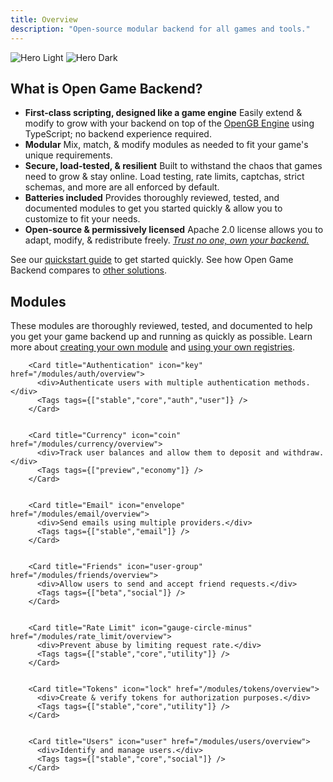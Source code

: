 ```yaml
---
title: Overview
description: "Open-source modular backend for all games and tools."
---
```



<img
  className="block dark:hidden"
  src="/images/hero-light.png"
  alt="Hero Light"
/>
<img
  className="hidden dark:block"
  src="/images/hero-dark.png"
  alt="Hero Dark"
/>

## What is Open Game Backend?

- **First-class scripting, designed like a game engine** Easily extend & modify to grow with your backend on top of the [OpenGB Engine](/engine/introduction) using TypeScript; no backend experience required.
- **Modular** Mix, match, & modify modules as needed to fit your game's unique requirements.
- **Secure, load-tested, & resilient** Built to withstand the chaos that games need to grow & stay online. Load testing, rate limits, captchas, strict schemas, <Tooltip tip="...documentation, secrets management, auto-scaling, and backups">and more</Tooltip> are all enforced by default.
- **Batteries included** Provides thoroughly reviewed, tested, and documented modules to get you started quickly & allow you to customize to fit your needs.
- **Open-source & permissively licensed** Apache 2.0 license allows you to adapt, modify, & redistribute freely. _[Trust no one, own your backend.](https://delistedgames.com/gamesparks-service-to-end-in-september-potential-threat-to-thousands-of-titles/)_

See our [quickstart guide](/concepts/quickstart) to get started quickly. See how Open Game Backend compares to [other solutions](/comparison/playfab).

## Modules

These modules are thoroughly reviewed, tested, and documented to help you get your game backend up and running as quickly as possible. Learn more about [creating your own module](/build/introduction) and [using your own registries](/concepts/registries).

<CardGroup cols={2}>
  <Card title="Build your own" icon="plus" href="/build/introduction" />
  
        <Card title="Authentication" icon="key" href="/modules/auth/overview">
          <div>Authenticate users with multiple authentication methods.</div>
          <Tags tags={["stable","core","auth","user"]} />
        </Card>
      

        <Card title="Currency" icon="coin" href="/modules/currency/overview">
          <div>Track user balances and allow them to deposit and withdraw.</div>
          <Tags tags={["preview","economy"]} />
        </Card>
      

        <Card title="Email" icon="envelope" href="/modules/email/overview">
          <div>Send emails using multiple providers.</div>
          <Tags tags={["stable","email"]} />
        </Card>
      

        <Card title="Friends" icon="user-group" href="/modules/friends/overview">
          <div>Allow users to send and accept friend requests.</div>
          <Tags tags={["beta","social"]} />
        </Card>
      

        <Card title="Rate Limit" icon="gauge-circle-minus" href="/modules/rate_limit/overview">
          <div>Prevent abuse by limiting request rate.</div>
          <Tags tags={["stable","core","utility"]} />
        </Card>
      

        <Card title="Tokens" icon="lock" href="/modules/tokens/overview">
          <div>Create & verify tokens for authorization purposes.</div>
          <Tags tags={["stable","core","utility"]} />
        </Card>
      

        <Card title="Users" icon="user" href="/modules/users/overview">
          <div>Identify and manage users.</div>
          <Tags tags={["stable","core","social"]} />
        </Card>
      
</CardGroup>
